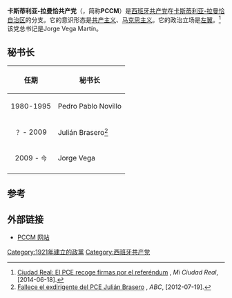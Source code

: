 {{Infobox political party
|name               = 卡斯蒂利亚-拉曼恰共产党
|native_name        = Partido Comunista de España–Partido Comunista de Castilla–La Mancha
|logo               = Pce_2014.svg
|colorcode          = {{Party_meta/Communist_Party_of_Spain/color}}
|secretary_general  = Jorge Vega Martín
|spokesperson       = 
|founder            = 
|slogan             = 
|founded            = {{Start date|1921|11|14}}
|dissolved          = <!-- {{End date|YYYY|MM|DD}} -->
|merger             = [[西班牙的共产党|西班牙的共产党]]<br>[[西班牙共产主义工人党_(1921年)|西班牙共产主义工人党]]
|split              = 
|predecessor        = 
|merged             = 
|successor          = 
|headquarters       = [[托莱多|托莱多]] <br/> C/ Cuesta de los Pascuales, 5 45001 
|newspaper          = 《[[工人世界|工人世界]]》
|student_wing       = 
|youth_wing         = [[西班牙共产主义青年联盟|西班牙共产主义青年联盟]]
|membership_year    = 
|membership         = 
|ideology           = [[共产主义|共产主义]]<br>[[欧洲共产主义|欧洲共产主义]]
|national           = [[联合左翼_(西班牙)|联合左翼]]
|international      = 
|european           = [[歐洲左派黨|歐洲左派黨]]
|europarl           = [[歐洲聯合左派/北歐綠色左派|歐洲聯合左派/北歐綠色左派]]
|affiliation1_title = 
|affiliation1       = 
|colors             = <!-- use "colours" for British English -->
|seats1_title       = 
|seats1             = <!-- {{Infobox political party/seats|seats_won|total_seats|hex=#ff0000}} -->
|seats2_title       = 
|seats2             = 
|seats3_title       = 
|seats3             = 
|seats4_title       = 
|seats4             = 
|symbol             = 
|website            = {{URL|http://www.pcecastillalamancha.com/}}
|country            = 西班牙
|country2           = 
|state              = <!-- or country -->
|footnotes          =
}}
'''卡斯蒂利亚-拉曼恰共产党'''（{{lang-es|Partido Comunista de Castilla - La Mancha}}，简称'''PCCM'''）是[[西班牙共产党|西班牙共产党]]在[[卡斯蒂利亚-拉曼恰自治区|卡斯蒂利亚-拉曼恰自治区]]的分支。它的意识形态是[[共产主义|共产主义]]、[[马克思主义|马克思主义]]。它的政治立场是[[左翼|左翼]]。<ref>[http://www.miciudadreal.es/2014/06/18/ciudad-real-el-pce-recoge-firmas-por-el-referendum/ Ciudad Real: El PCE recoge firmas por el referéndum] {{Wayback|url=http://www.miciudadreal.es/2014/06/18/ciudad-real-el-pce-recoge-firmas-por-el-referendum/ |date=20190410171453 }}, ''Mi Ciudad Real'', [2014-06-18].</ref>该党总书记是Jorge Vega Martín。

==秘书长==
{| class="wikitable" align="center"
! <center>'''任期'''</center>
! <center>'''秘书长'''</center>
|-
| align="center" | 1980-1995
| align="left" | Pedro Pablo Novillo

|-
| align="center" | <small>？</small> - 2009
| align="left" | Julián Brasero<ref>[http://www.abc.es/20120719/toledo/abcp-fallece-exdirigente-julian-brasero-20120719.html  Fallece el exdirigente del PCE Julián Brasero] {{Wayback|url=http://www.abc.es/20120719/toledo/abcp-fallece-exdirigente-julian-brasero-20120719.html |date=20181023195817 }}, ''ABC'', [2012-07-19].</ref>

|-
| align="center" | 2009 - <small>今</small>
| align="left" | Jorge Vega
|-
|}

==参考==
{{reflist}}
==外部链接==
*[https://web.archive.org/web/20050421174528/http://www.pce.es/pccm/ PCCM 网站]

{{西班牙共产党}}
{{DEFAULTSORT:Communist Party of Castilla-La Mancha}}
[[Category:1921年建立的政黨|Category:1921年建立的政黨]]
[[Category:西班牙共产党|Category:西班牙共产党]]